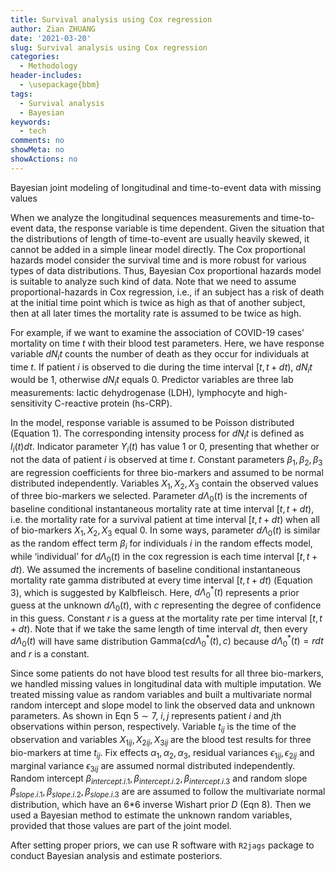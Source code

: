 ```yaml
---
title: Survival analysis using Cox regression
author: Zian ZHUANG
date: '2021-03-20'
slug: Survival analysis using Cox regression
categories:
  - Methodology
header-includes: 
  - \usepackage{bbm}
tags:
  - Survival analysis
  - Bayesian
keywords:
  - tech
comments: no
showMeta: no
showActions: no
---
```


Bayesian joint modeling of longitudinal and time-to-event data with missing values
<!--more-->

When we analyze the longitudinal sequences measurements and time-to-event data, the response variable is time dependent. Given the situation that the distributions of length of time-to-event are usually heavily skewed, it cannot be added in a simple linear model directly. The Cox proportional hazards model consider the survival time and is more robust for various types of data distributions. Thus, Bayesian Cox proportional hazards model is suitable to analyze such kind of data. Note that we need to assume proportional-hazards in Cox regression, i.e., if an subject has a risk of death at the initial time point which is twice as high as that of another subject, then at all later times the mortality rate is assumed to be twice as high.

For example, if we want to examine the association of COVID-19 cases' mortality on time $t$ with their blood test parameters. Here, we have response variable $dN_it$ counts the number of death as they occur for individuals at time $t$. If patient $i$ is observed to die during the time interval $[t,t+dt)$, $dN_it$ would be 1, otherwise $dN_it$ equals 0. Predictor variables are three lab measurements: lactic dehydrogenase (LDH), lymphocyte and high-sensitivity C-reactive protein (hs-CRP).

In the model, response variable is assumed to be Poisson distributed (Equation 1). The corresponding intensity process for $dN_it$ is defined as $I_i(t)dt$. Indicator parameter $Y_i(t)$ has value 1 or 0, presenting that whether or not the data of patient $i$ is observed at time $t$. Constant parameters $\beta_1, \beta_2, \beta_3$ are regression coefficients for three bio-markers and assumed to be normal distributed independently. Variables $X_1,X_2,X_3$ contain the observed values of three bio-markers we selected. Parameter $d\Lambda_0(t)$ is the increments of baseline conditional instantaneous mortality rate at time interval $[t,t+dt)$, i.e. the mortality rate for a survival patient at time interval $[t,t+dt)$ when all of bio-markers $X_1,X_2,X_3$ equal 0. In some ways, parameter $d\Lambda_0(t)$ is similar as the random effect term $\beta_i$ for individuals $i$ in the random effects model, while 'individual' for $d\Lambda_0(t)$ in the cox regression is each time interval $[t,t+dt)$. We assumed the increments of baseline conditional instantaneous mortality rate gamma distributed at every time interval $[t,t+dt)$ (Equation 3), which is suggested by Kalbfleisch\cite{Kalbfleisch}. Here, $d\Lambda_0^*(t)$ represents a prior guess at the unknown $d\Lambda_0(t)$, with $c$
representing the degree of confidence in this guess. Constant $r$ is a guess at the mortality rate per time interval $[t,t+dt)$. Note that if we take the same length of time interval $dt$, then every $d\Lambda_0(t)$ will have same distribution $\text{Gamma}(cd\Lambda_0^*(t), c)$ because $d\Lambda_0^*(t)=rdt$ and $r$ is a constant. 

\begin{equation}
    dN_i(t) \sim \text{Poisson}(I_i(t)dt), i=1,2,3...
\end{equation}
\begin{equation}
    I_i(t)dt=Y_i(t)exp(\beta_1X_1+\beta_2X_2+ \beta_3X_3)d\Lambda_0(t)
\end{equation}
\begin{equation}
   d\Lambda_0(t) \sim \text{Gamma}(cd\Lambda_0^*(t), c)
\end{equation}
\begin{equation}
   d\Lambda_0^*(t) = rdt
\end{equation}

Since some patients do not have blood test results for all three bio-markers, we handled missing values in longitudinal data with multiple imputation. We treated missing value as random variables and built a multivariate normal random intercept and slope model to link the observed data and unknown parameters. As shown in Eqn $5\sim7$, $i,j$ represents patient $i$ and $j$th observations within person, respectively. Variable $t_{ij}$ is the time of the observation and variables $X_{1ij},X_{2ij},X_{3ij}$ are the blood test results for three bio-markers at time $t_{ij}$. Fix effects $\alpha_1,\alpha_2,\alpha_3$, residual variances $\epsilon_{1ij},\epsilon_{2ij}$ and marginal variance $\epsilon_{3ij}$ are assumed normal distributed independently. Random intercept $\beta_{intercept.i.1},\beta_{intercept.i.2},\beta_{intercept.i.3}$ and random slope $\beta_{slope.i.1}, \beta_{slope.i.2}, \beta_{slope.i.3}$ are are assumed to follow the multivariate normal distribution, which have an 6*6 inverse Wishart prior $D$ (Eqn 8). Then we used a Bayesian method to estimate the unknown random variables, provided that those values are part of the joint model. 

\begin{equation}
   X_{1ij} = \alpha_1 X_{2ij}+\alpha_2X_{3ij}+\beta_{intercept.i.1}+\beta_{slope.i.1}*t_{ij}+\epsilon_{1ij}
\end{equation}
\begin{equation}
   X_{2ij} = \alpha_3 X_{3ij}+\beta_{intercept.i.2}+\beta_{slope.i.2}*t_{ij}+\epsilon_{2ij}
\end{equation}
\begin{equation}
  X_{3ij} = \beta_{intercept.i.3}+\beta_{slope.i.3}*t_{ij}+\epsilon_{3ij}
\end{equation}
\begin{equation}
  (\beta_{intercept.i.1},\beta_{intercept.i.2},\beta_{intercept.i.3},\beta_{slope.i.1}, \beta_{slope.i.2}, \beta_{slope.i.3}) \sim N(0, D)
\end{equation}

After setting proper priors, we can use R software with `R2jags` package to conduct Bayesian analysis and estimate posteriors.

<script type="text/x-mathjax-config">
    MathJax.Hub.Config({ TeX: { equationNumbers: {autoNumber: "all"} } });
  </script>
